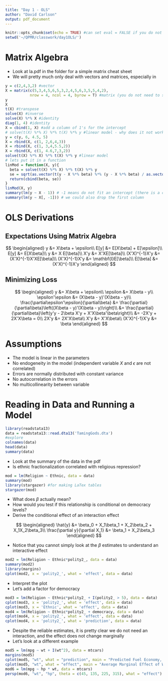 ```yaml
---
title: "Day 1 - OLS"
author: "David Carlson"
output: pdf_document
---
```


```r
knitr::opts_chunk$set(echo = TRUE) #can set eval = FALSE if you do not want to run the code while compiling
setwd('~/QPMR/classwork/day1OLS/')
```

# Matrix Algebra

- Look at la.pdf in the folder for a simple matrix cheat sheet
- We will pretty much only deal with vectors and matrices, especially in \texttt{R}

```r
y = c(2,4,3,2) #vector
X = matrix(c(5,3,4,5,6,5,3,2,4,5,6,3,5,5,4,2),
           nrow = 4, ncol = 4, byrow = T) #matrix (you do not need to specify both cols and rows)
y
X
t(X) #transpose
solve(X) #inverse
solve(X) %*% X #identity
diag(1, 4) #identity
X = cbind(1, X) #add a column of 1's for the intercept
# solve(t(X) %*% X) %*% t(X) %*% y #linear model - why does it not work?
y = c(y, 6, 4.5, 5)
X = rbind(X, c(1, 2,6,4,3))
X = rbind(X, c(1, 3,4,5.5,2))
X = rbind(X, c(1, 4.6,7,3,2))
solve(t(X) %*% X) %*% t(X) %*% y #linear model
# lets put it in a function
linMod = function(X, y){
  beta = solve(t(X) %*% X) %*% t(X) %*% y
  se = sqrt(as.vector(t(y - X %*% beta) %*% (y - X %*% beta) / as.vector(nrow(X) - ncol(X))) * diag(solve(t(X) %*% X)))
  return(cbind(beta, se))
}
linMod(X, y)
summary(lm(y ~ X - 1)) # -1 means do not fit an intercept (there is a column of ones)
summary(lm(y ~ X[, -1])) # we could also drop the first column
```

# OLS Derivations

## Expectations Using Matrix Algebra

$$
\begin{aligned}
y &= X\beta + \epsilon\\
E[y] &= E[X\beta] + E[\epsilon]\\
E[y] &= E[X\beta]\\
y &= X E[\beta]\\
X'y &= X'XE[\beta]\\
(X'X)^{-1}X'y &= (X'X)^{-1}X'XE[\beta]\\
(X'X)^{-1}X'y &= \mathbf{I}E[\beta]\\
E[\beta] &= (X'X)^{-1}X'y
\end{aligned}
$$

## Minimizing Loss

$$
\begin{aligned}
y &= X\beta + \epsilon\\
\epsilon &= X\beta - y\\
\epsilon'\epsilon &= (X\beta - y)'(X\beta - y)\\
\frac{\partial\epsilon'\epsilon}{\partial\beta} &= \frac{\partial}{\partial\beta}\left((X\beta - y)'(X\beta - y)\right)\\
&= \frac{\partial}{\partial\beta}\left(y'y - 2\beta X'y + X'X\beta'\beta\right)\\
&= -2X'y + 2X'X\beta = 0\\
2X'y &= 2X'X\beta\\
X'y &= X'X\beta\\
(X'X)^{-1}X'y &= \beta
\end{aligned}
$$

# Assumptions

- The model is linear in the parameters
- No endogeneity in the model (independent variable $X$ and $\epsilon$ are not correlated)
- Errors are normally distributed with constant variance
- No autocorrelation in the errors
- No multicollinearity between variable

# Reading in Data and Running a Model

```r
library(readstata13)
data = readstata13::read.dta13('TamingGods.dta')
#explore
colnames(data)
head(data)
summary(data)
```

- Look at the summary of the data in the pdf
- Is ethnic fractionalization correlated with religious repression?

```r
mod = lm(Religion ~ Ethnic, data = data)
summary(mod)
library(stargazer) #for making LaTex tables
stargazer(mod)
```

- What does $\beta$ actually mean?
- How would you test if this relationship is conditional on democracy levels?
- Derive the conditional effect of an interaction effect

$$
\begin{aligned}
\hat{y} &= \beta_0 + X_1\beta_1 + X_2\beta_2 + X_1X_2\beta_3\\
\frac{\partial y}{\partial X_1} &= \beta_1 + X_2\beta_3
\end{aligned}
$$

- Notice that you cannot simply look at the $\beta$ estimates to understand an interactive effect

```r
mod2 = lm(Religion ~ Ethnic*polity2_, data = data)
summary(mod2)
library(margins)
cplot(mod2, x = 'polity2_', what = 'effect', data = data)
```

- Interpret the plot
- Let's add a factor for democracy

```r
mod3 = lm(Religion ~ Ethnic*polity2_ + I(polity2_ > 5), data = data)
cplot(mod3, x = 'polity2_', what = 'effect', data = data)
cplot(mod3, x = 'Ethnic', what = 'effect', data = data)
mod4 = lm(Religion ~ Ethnic*polity2_ + democracy, data = data)
cplot(mod4, x = 'polity2_', what = 'effect', data = data)
cplot(mod4, x = 'polity2_', what = 'prediction', data = data)
```

- Despite the reliable estimates, it is pretty clear we do not need an interaction, and the effect does not change marginally
- Let's look at a different example

```r
mod5 = lm(mpg ~ wt + I(wt^2), data = mtcars)
margins(mod5)
cplot(mod5, "wt", what = "prediction", main = "Predicted Fuel Economy, Given Weight")
cplot(mod5, "wt", what = "effect", main = "Average Marginal Effect of Weight")
mod6 = lm(mpg ~ hp * wt, data = mtcars)
persp(mod6, "wt", "hp", theta = c(45, 135, 225, 315), what = "effect")
```






